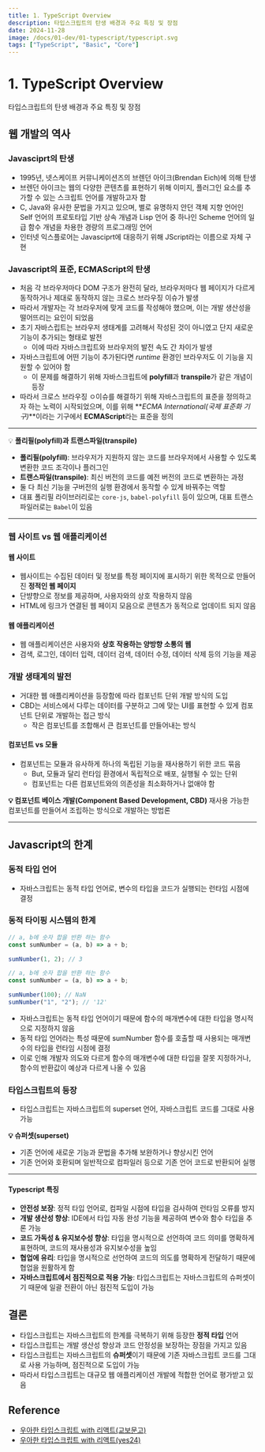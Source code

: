 ```yaml
---
title: 1. TypeScript Overview
description: 타입스크립트의 탄생 배경과 주요 특징 및 장점
date: 2024-11-28
image: /docs/01-dev/01-typescript/typescript.svg
tags: ["TypeScript", "Basic", "Core"]
---
```


# 1. TypeScript Overview

타입스크립트의 탄생 배경과 주요 특징 및 장점

## 웹 개발의 역사

### Javasciprt의 탄생

- 1995년, 넷스케이프 커뮤니케이션즈의 브렌던 아이크(Brendan Eich)에 의해 탄생
- 브렌던 아이크는 웹의 다양한 콘텐츠를 표현하기 위해 이미지, 플러그인 요소를 추가할 수 있는 스크립트 언어를 개발하고자 함
- C, Java와 유사한 문법을 가지고 있으며, 별로 유명하지 안던 객체 지향 언어인 Self 언어의 프로토타입 기반 상속 개념과 Lisp 언어 중 하나인 Scheme 언어의 일급 함수 개념을 차용한 경량의 프로그래밍 언어
- 인터넷 익스플로어는 Javasciprt에 대응하기 위해 JScript라는 이름으로 자체 구현

### Javascript의 표준, ECMAScript의 탄생

- 처음 각 브라우저마다 DOM 구조가 완전히 달라, 브라우저마다 웹 페이지가 다르게 동작하거나 제대로 동작하지 않는 크로스 브라우징 이슈가 발생
- 따라서 개발자는 각 브라우저에 맞게 코드를 작성해야 했으며, 이는 개발 생산성을 떨어뜨리는 요인이 되었음
- 초기 자바스립트는 브라우저 생태계를 고려해서 작성된 것이 아니였고 단지 새로운 기능이 추가되는 형태로 발전
  - 이에 따라 자바스크립트와 브라우저의 발전 속도 간 차이가 발생
- 자바스크립트에 어떤 기능이 추가된다면 _runtime_ 환경인 브라우저도 이 기능을 지원할 수 있어야 함
  - 이 문제를 해결하기 위해 자바스크립트에 **polyfill**과 **transpile**가 같은 개념이 등장
- 따라서 크로스 브라우징 ㅇ이슈를 해결하기 위해 자바스크립트의 표준을 정의하고자 하는 노력이 시작되었으며, 이를 위해 **_ECMA International(국제 표준화 기구)_**이라는 기구에서 **ECMAScript**라는 표준을 정의

---

💡 **폴리필(polyfill)과 트랜스파일(transpile)**

- **폴리필(polyfill)**: 브라우저가 지원하지 않는 코드를 브라우저에서 사용할 수 있도록 변환한 코드 조각이나 플러그인
- **트랜스파일(transpile)**: 최신 버전의 코드를 예전 버전의 코드로 변환하는 과정
- 둘 다 최신 기능을 구버전의 실행 환경에서 동작할 수 있게 바꿔주는 역할
- 대표 폴리필 라이브러리로는 `core-js`, `babel-polyfill` 등이 있으며, 대표 트랜스파일러로는 `Babel`이 있음

---

### 웹 사이트 vs 웹 애플리케이션

#### 웹 사이트

- 웹사이트는 수집된 데이터 및 정보를 특정 페이지에 표시하기 위한 목적으로 만들어진 **정적인 웹 페이지**
- 단뱡향으로 정보를 제공하며, 사용자와의 상호 작용하지 않음
- HTML에 링크가 연결된 웹 페이지 모음으로 콘텐츠가 동적으로 업데이트 되지 않음

#### 웹 애플리케이션

- 웹 애플리케이션은 사용자와 **상호 작용하는 양방향 소통의 웹**
- 검색, 로그인, 데이터 입력, 데이터 검색, 데이터 수정, 데이터 삭제 등의 기능을 제공

### 개발 생태계의 발전

- 거대한 웹 애플리케이션을 등장함에 따라 컴포넌트 단위 개발 방식의 도입
- CBD는 서비스에서 다루는 데이터를 구분하고 그에 맞는 UI를 표현할 수 있게 컴포넌트 단위로 개발하는 접근 방식
  - 작은 컴포넌트를 조합해서 큰 컴포넌트를 만들어내는 방식

#### 컴포넌트 vs 모듈

- 컴포넌트는 모듈과 유사하게 하나의 독립된 기능을 재사용하기 위한 코드 묶음
  - But, 모듈과 달리 런타임 환경에서 독립적으로 배포, 실행될 수 있는 단위
  - 컴포넌트는 다른 컴포넌트와의 의존성을 최소화하거나 없애야 함

**💡 컴포넌트 베이스 개발(Component Based Development, CBD)**
재사용 가능한 컴포넌트를 만들어서 조립하는 방식으로 개발하는 방법론

---

## Javascript의 한계

### 동적 타입 언어

- 자바스크립트는 동적 타입 언어로, 변수의 타입을 코드가 실행되는 런타임 시점에 결정

### 동적 타이핑 시스템의 한계

```javascript title="정상 동작" showLineNumbers
// a, b에 숫자 합을 반환 하는 함수
const sumNumber = (a, b) => a + b;

sumNumber(1, 2); // 3
```

```javascript title="비정상 동작" showLineNumbers
// a, b에 숫자 합을 반환 하는 함수
const sumNumber = (a, b) => a + b;

sumNumber(100); // NaN
sumNumber("1", "2"); // '12'
```

- 자바스크립트는 동적 타입 언어이기 때문에 함수의 매개변수에 대한 타입을 명시적으로 지정하지 않음
- 동적 타입 언어라는 특성 때문에 sumNumber 함수를 호출할 때 사용되는 매개변수의 타입을 런타임 시점에 결정
- 이로 인해 개발자 의도와 다르게 함수의 매개변수에 대한 타입을 잘못 지정하거나, 함수의 반환값이 예상과 다르게 나올 수 있음

### 타입스크립트의 등장

- 타입스크립트는 자바스크립트의 superset 언어, 자바스크립트 코드를 그대로 사용 가능

**💡 슈퍼셋(superset)**

- 기존 언어에 새로운 기능과 문법을 추가해 보완하거나 향상시킨 언어
- 기존 언어와 호환되며 일반적으로 컴파일러 등으로 기존 언어 코드로 반환되어 실행

---

#### Typescript 특징

- **안전성 보장**: 정적 타입 언어로, 컴파일 시점에 타입을 검사하여 런타임 오류를 방지
- **개발 생산성 향상**: IDE에서 타입 자동 완성 기능을 제공하여 변수와 함수 타입을 추론 가능
- **코드 가독성 & 유지보수성 향상**: 타입을 명시적으로 선언하여 코드 의미를 명확하게 표현하며, 코드의 재사용성과 유지보수성을 높임
- **협업에 유리**: 타입을 명시적으로 선언하여 코드의 의도를 명확하게 전달하기 때문에 협업을 원활하게 함
- **자바스크립트에서 점진적으로 적용 가능**: 타입스크립트는 자바스크립트의 슈퍼셋이기 때문에 일괄 전환이 아닌 점진적 도입이 가능

## 결론

- 타입스크립트는 자바스크립트의 한계를 극복하기 위해 등장한 **정적 타입** 언어
- 타입스크립트는 개발 생산성 향상과 코드 안정성을 보장하는 장점을 가지고 있음
- 타입스크립트는 자바스크립트의 **슈퍼셋**이기 때문에 기존 자바스크립트 코드를 그대로 사용 가능하며, 점진적으로 도입이 가능
- 따라서 타입스크립트는 대규모 웹 애플리케이션 개발에 적합한 언어로 평가받고 있음

## Reference

- [우아한 타입스크립트 with 리액트(교보문고)](https://product.kyobobook.co.kr/detail/S000210716282)
- [우아한 타입스크립트 with 리액트(yes24)](https://www.yes24.com/Product/Goods/123049083)
